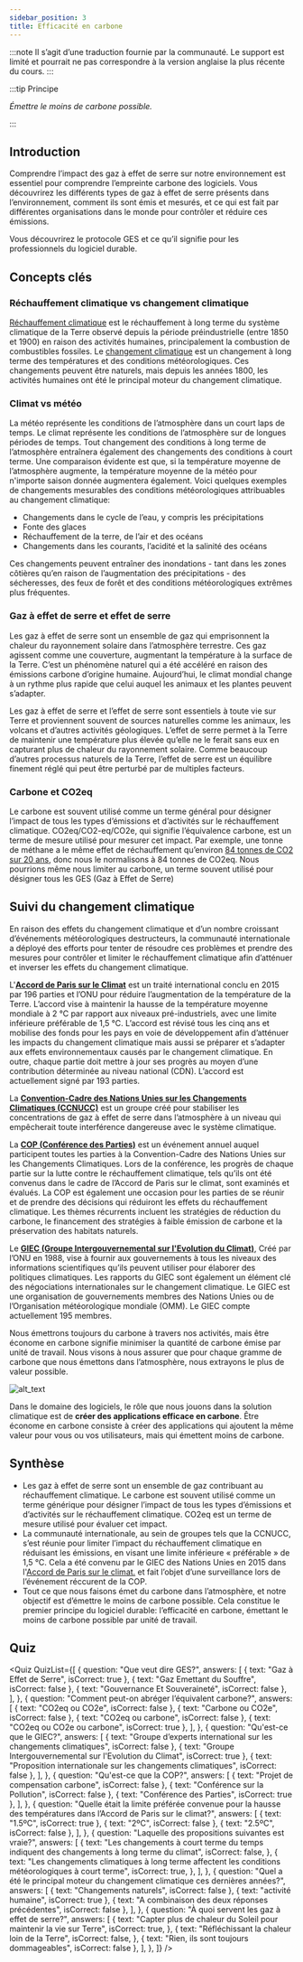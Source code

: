 ```yaml
---
sidebar_position: 3
title: Efficacité en carbone
---
```



:::note
Il s’agit d’une traduction fournie par la communauté. Le support est limité et pourrait ne pas correspondre à la version anglaise la plus récente du cours.
:::

:::tip Principe

_Émettre le moins de carbone possible._

:::

## Introduction

Comprendre l’impact des gaz à effet de serre sur notre environnement est essentiel pour comprendre l’empreinte carbone des logiciels. Vous découvrirez les différents types de gaz à effet de serre présents dans l’environnement, comment ils sont émis et mesurés, et ce qui est fait par différentes organisations dans le monde pour contrôler et réduire ces émissions.

Vous découvrirez le protocole GES et ce qu’il signifie pour les professionnels du logiciel durable.

## Concepts clés

### Réchauffement climatique vs changement climatique

[Réchauffement climatique](https://climate.nasa.gov/global-warming-vs-climate-change/) est le réchauffement à long terme du système climatique de la Terre observé depuis la période préindustrielle (entre 1850 et 1900) en raison des activités humaines, principalement la combustion de combustibles fossiles. Le [changement climatique](https://climate.nasa.gov/global-warming-vs-climate-change/) est un changement à long terme des températures et des conditions météorologiques. Ces changements peuvent être naturels, mais depuis les années 1800, les activités humaines ont été le principal moteur du changement climatique.

### Climat vs météo

La météo représente les conditions de l’atmosphère dans un court laps de temps. Le climat représente les conditions de l’atmosphère sur de longues périodes de temps. Tout changement des conditions à long terme de l’atmosphère entraînera également des changements des conditions à court terme. Une comparaison évidente est que, si la température moyenne de l’atmosphère augmente, la température moyenne de la météo pour n'importe saison donnée augmentera également. Voici quelques exemples de changements mesurables des conditions météorologiques attribuables au changement climatique:

- Changements dans le cycle de l’eau, y compris les précipitations
- Fonte des glaces
- Réchauffement de la terre, de l’air et des océans
- Changements dans les courants, l’acidité et la salinité des océans

Ces changements peuvent entraîner des inondations - tant dans les zones côtières qu’en raison de l’augmentation des précipitations - des sécheresses, des feux de forêt et des conditions météorologiques extrêmes plus fréquentes.

### Gaz à effet de serre et effet de serre

Les gaz à effet de serre sont un ensemble de gaz qui emprisonnent la chaleur du rayonnement solaire dans l’atmosphère terrestre. Ces gaz agissent comme une couverture, augmentant la température à la surface de la Terre. C’est un phénomène naturel qui a été accéléré en raison des émissions carbone d’origine humaine. Aujourd’hui, le climat mondial change à un rythme plus rapide que celui auquel les animaux et les plantes peuvent s’adapter.

Les gaz à effet de serre et l’effet de serre sont essentiels à toute vie sur Terre et proviennent souvent de sources naturelles comme les animaux, les volcans et d’autres activités géologiques. L’effet de serre permet à la Terre de maintenir une température plus élevée qu’elle ne le ferait sans eux en capturant plus de chaleur du rayonnement solaire. Comme beaucoup d’autres processus naturels de la Terre, l’effet de serre est un équilibre finement réglé qui peut être perturbé par de multiples facteurs.

### Carbone et CO2eq

Le carbone est souvent utilisé comme un terme général pour désigner l’impact de tous les types d’émissions et d’activités sur le réchauffement climatique. CO2eq/CO2-eq/CO2e, qui signifie l’équivalence carbone, est un terme de mesure utilisé pour mesurer cet impact. Par exemple, une tonne de méthane a le même effet de réchauffement qu’environ [84 tonnes de CO2 sur 20 ans](https://energy.ec.europa.eu/topics/oil-gas-and-coal/methane-emissions_fr), donc nous le normalisons à 84 tonnes de CO2eq. Nous pourrions même nous limiter au carbone, un terme souvent utilisé pour désigner tous les GES (Gaz à Effet de Serre)

## Suivi du changement climatique

En raison des effets du changement climatique et d’un nombre croissant d’événements météorologiques destructeurs, la communauté internationale a déployé des efforts pour tenter de résoudre ces problèmes et prendre des mesures pour contrôler et limiter le réchauffement climatique afin d’atténuer et inverser les effets du changement climatique.

L'[**Accord de Paris sur le Climat**](https://unfccc.int/fr/a-propos-des-ndcs/l-accord-de-paris) est un traité international conclu en 2015 par 196 parties et l’ONU pour réduire l’augmentation de la température de la Terre. L’accord vise à maintenir la hausse de la température moyenne mondiale à 2 °C par rapport aux niveaux pré-industriels, avec une limite inférieure préférable de 1,5 °C. L’accord est révisé tous les cinq ans et mobilise des fonds pour les pays en voie de développement afin d’atténuer les impacts du changement climatique mais aussi se préparer et s’adapter aux effets environnementaux causés par le changement climatique. En outre, chaque partie doit mettre à jour ses progrès au moyen d’une contribution déterminée au niveau national (CDN). L’accord est actuellement signé par 193 parties.

La [**Convention-Cadre des Nations Unies sur les Changements Climatiques (CCNUCC)**](https://unfccc.int/fr/processus-et-reunions/qu-est-ce-que-la-ccnucc-la-convention-cadre-des-nations-unies-sur-les-changements-climatiques) est un groupe créé pour stabiliser les concentrations de gaz à effet de serre dans l’atmosphère à un niveau qui empêcherait toute interférence dangereuse avec le système climatique.

La [**COP (Conférence des Parties)**](https://unfccc.int/fr/process/bodies/supreme-bodies/conference-of-the-parties-cop) est un événement annuel auquel participent toutes les parties à la Convention-Cadre des Nations Unies sur les Changements Climatiques. Lors de la conférence, les progrès de chaque partie sur la lutte contre le réchauffement climatique, tels qu’ils ont été convenus dans le cadre de l’Accord de Paris sur le climat, sont examinés et évalués. La COP est également une occasion pour les parties de se réunir et de prendre des décisions qui réduiront les effets du réchauffement climatique. Les thèmes récurrents incluent les stratégies de réduction du carbone, le financement des stratégies à faible émission de carbone et la préservation des habitats naturels.

Le [**GIEC (Groupe Intergouvernemental sur l'Evolution du Climat)**](https://www.ipcc.ch/languages-2/francais/), Créé par l’ONU en 1988, vise à fournir aux gouvernements à tous les niveaux des informations scientifiques qu’ils peuvent utiliser pour élaborer des politiques climatiques. Les rapports du GIEC sont également un élément clé des négociations internationales sur le changement climatique. Le GIEC est une organisation de gouvernements membres des Nations Unies ou de l’Organisation météorologique mondiale (OMM). Le GIEC compte actuellement 195 membres.

Nous émettrons toujours du carbone à travers nos activités, mais être économe en carbone signifie minimiser la quantité de carbone émise par unité de travail. Nous visons à nous assurer que pour chaque gramme de carbone que nous émettons dans l’atmosphère, nous extrayons le plus de valeur possible.

![alt_text](./images/02_monitoring_climate_change.png "image_tooltip")

Dans le domaine des logiciels, le rôle que nous jouons dans la solution climatique est de **créer des applications efficace en carbone**. Être économe en carbone consiste à créer des applications qui ajoutent la même valeur pour vous ou vos utilisateurs, mais qui émettent moins de carbone.

## Synthèse

- Les gaz à effet de serre sont un ensemble de gaz contribuant au réchauffement climatique. Le carbone est souvent utilisé comme un terme générique pour désigner l’impact de tous les types d’émissions et d’activités sur le réchauffement climatique. CO2eq est un terme de mesure utilisé pour évaluer cet impact.
- La communauté internationale, au sein de groupes tels que la CCNUCC, s’est réunie pour limiter l’impact du réchauffement climatique en réduisant les émissions, en visant une limite inférieure « préférable » de 1,5 °C. Cela a été convenu par le GIEC des Nations Unies en 2015 dans l'[Accord de Paris sur le climat.](https://unfccc.int/fr/a-propos-des-ndcs/l-accord-de-paris) et fait l’objet d’une surveillance lors de l’événement réccurent de la COP.
- Tout ce que nous faisons émet du carbone dans l’atmosphère, et notre objectif est d’émettre le moins de carbone possible. Cela constitue le premier principe du logiciel durable: l’efficacité en carbone, émettant le moins de carbone possible par unité de travail.

## Quiz

<Quiz
  QuizList={[
    {
      question: "Que veut dire GES?",
      answers: [
        { text: "Gaz à Effet de Serre", isCorrect: true },
        { text: "Gaz Emettant du Souffre", isCorrect: false },
        { text: "Gouvernance Et Souveraineté", isCorrect: false },
      ],
    },
    {
      question: "Comment peut-on abréger l’équivalent carbone?",
      answers: [
        { text: "CO2eq ou CO2e", isCorrect: false },
        { text: "Carbone ou CO2e", isCorrect: false },
        { text: "CO2eq ou carbone", isCorrect: false },
        { text: "CO2eq ou CO2e ou carbone", isCorrect: true },
      ],
    },
    {
      question: "Qu'est-ce que le GIEC?",
      answers: [
        { text: "Groupe d’experts international sur les changements climatiques", isCorrect: false },
        { text: "Groupe Intergouvernemental sur l'Evolution du Climat", isCorrect: true },
        { text: "Proposition internationale sur les changements climatiques", isCorrect: false },
      ],
    },
    {
      question: "Qu'est-ce que la COP?",
      answers: [
        { text: "Projet de compensation carbone", isCorrect: false },
        { text: "Conférence sur la Pollution", isCorrect: false },
        { text: "Conférence des Parties", isCorrect: true },
      ],
    },
    {
      question:
        "Quelle était la limite préférée convenue pour la hausse des températures dans l’Accord de Paris sur le climat?",
      answers: [
        { text: "1.5ºC", isCorrect: true },
        { text: "2ºC", isCorrect: false },
        { text: "2.5ºC", isCorrect: false },
      ],
    },
    {
      question: "Laquelle des propositions suivantes est vraie?",
      answers: [
        {
          text: "Les changements à court terme du temps indiquent des changements à long terme du climat",
          isCorrect: false,
        },
        {
          text: "Les changements climatiques à long terme affectent les conditions météorologiques à court terme",
          isCorrect: true,
        },
      ],
    },
    {
      question:
        "Quel a été le principal moteur du changement climatique ces dernières années?",
      answers: [
        { text: "Changements naturels", isCorrect: false },
        { text: "activité humaine", isCorrect: true },
        { text: "A combinaison des deux réponses précédentes", isCorrect: false },
      ],
    },
    {
      question: "À quoi servent les gaz à effet de serre?",
      answers: [
        {
          text: "Capter plus de chaleur du Soleil pour maintenir la vie sur Terre",
          isCorrect: true,
        },
        {
          text: "Réfléchissant la chaleur loin de la Terre",
          isCorrect: false,
        },
        { text: "Rien, ils sont toujours dommageables", isCorrect: false },
      ],
    },
  ]}
/>
